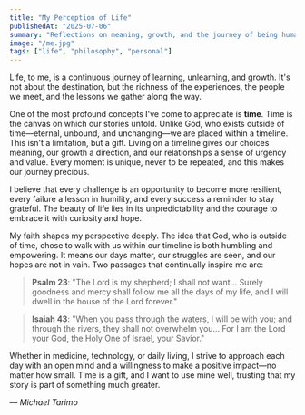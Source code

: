 ```yaml
---
title: "My Perception of Life"
publishedAt: "2025-07-06"
summary: "Reflections on meaning, growth, and the journey of being human."
image: "/me.jpg"
tags: ["life", "philosophy", "personal"]
---
```


Life, to me, is a continuous journey of learning, unlearning, and growth. It's not about the destination, but the richness of the experiences, the people we meet, and the lessons we gather along the way.

One of the most profound concepts I've come to appreciate is **time**. Time is the canvas on which our stories unfold. Unlike God, who exists outside of time—eternal, unbound, and unchanging—we are placed within a timeline. This isn't a limitation, but a gift. Living on a timeline gives our choices meaning, our growth a direction, and our relationships a sense of urgency and value. Every moment is unique, never to be repeated, and this makes our journey precious.

I believe that every challenge is an opportunity to become more resilient, every failure a lesson in humility, and every success a reminder to stay grateful. The beauty of life lies in its unpredictability and the courage to embrace it with curiosity and hope.

My faith shapes my perspective deeply. The idea that God, who is outside of time, chose to walk with us within our timeline is both humbling and empowering. It means our days matter, our struggles are seen, and our hopes are not in vain. Two passages that continually inspire me are:

> **Psalm 23**: "The Lord is my shepherd; I shall not want... Surely goodness and mercy shall follow me all the days of my life, and I will dwell in the house of the Lord forever."

> **Isaiah 43**: "When you pass through the waters, I will be with you; and through the rivers, they shall not overwhelm you... For I am the Lord your God, the Holy One of Israel, your Savior."

Whether in medicine, technology, or daily living, I strive to approach each day with an open mind and a willingness to make a positive impact—no matter how small. Time is a gift, and I want to use mine well, trusting that my story is part of something much greater.

*— Michael Tarimo* 